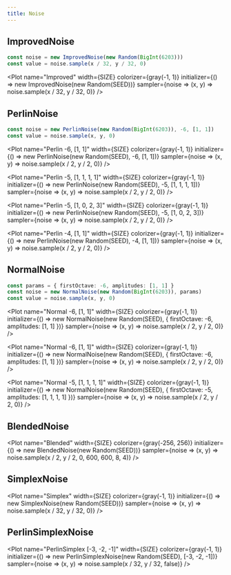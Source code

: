 ```yaml
---
title: Noise
---
```



## ImprovedNoise

```ts
const noise = new ImprovedNoise(new Random(BigInt(6203)))
const value = noise.sample(x / 32, y / 32, 0)
```

<Plot name="Improved" width={SIZE} colorizer={gray(-1, 1)}
	initializer={() => new ImprovedNoise(new Random(SEED))}
	sampler={noise => (x, y) => noise.sample(x / 32, y / 32, 0)}
/>

## PerlinNoise

```ts
const noise = new PerlinNoise(new Random(BigInt(6203)), -6, [1, 1])
const value = noise.sample(x, y, 0)
```

<Plot name="Perlin -6, [1, 1]" width={SIZE} colorizer={gray(-1, 1)}
	initializer={() => new PerlinNoise(new Random(SEED), -6, [1, 1])}
	sampler={noise => (x, y) => noise.sample(x / 2, y / 2, 0)}
/>

<Plot name="Perlin -5, [1, 1, 1, 1]" width={SIZE} colorizer={gray(-1, 1)}
	initializer={() => new PerlinNoise(new Random(SEED), -5, [1, 1, 1, 1])}
	sampler={noise => (x, y) => noise.sample(x / 2, y / 2, 0)}
/>

<Plot name="Perlin -5, [1, 0, 2, 3]" width={SIZE} colorizer={gray(-1, 1)}
	initializer={() => new PerlinNoise(new Random(SEED), -5, [1, 0, 2, 3])}
	sampler={noise => (x, y) => noise.sample(x / 2, y / 2, 0)}
/>

<Plot name="Perlin -4, [1, 1]" width={SIZE} colorizer={gray(-1, 1)}
	initializer={() => new PerlinNoise(new Random(SEED), -4, [1, 1])}
	sampler={noise => (x, y) => noise.sample(x / 2, y / 2, 0)}
/>

## NormalNoise

```ts
const params = { firstOctave: -6, amplitudes: [1, 1] }
const noise = new NormalNoise(new Random(BigInt(6203)), params)
const value = noise.sample(x, y, 0)
```

<Plot name="Normal -6, [1, 1]" width={SIZE} colorizer={gray(-1, 1)}
	initializer={() => new NormalNoise(new Random(SEED), { firstOctave: -6, amplitudes: [1, 1] })}
	sampler={noise => (x, y) => noise.sample(x / 2, y / 2, 0)}
/>

<Plot name="Normal -6, [1, 1]" width={SIZE} colorizer={gray(-1, 1)}
	initializer={() => new NormalNoise(new Random(SEED), { firstOctave: -6, amplitudes: [1, 1] })}
	sampler={noise => (x, y) => noise.sample(x / 2, y / 2, 0)}
/>

<Plot name="Normal -5, [1, 1, 1, 1]" width={SIZE} colorizer={gray(-1, 1)}
	initializer={() => new NormalNoise(new Random(SEED), { firstOctave: -5, amplitudes: [1, 1, 1, 1] })}
	sampler={noise => (x, y) => noise.sample(x / 2, y / 2, 0)}
/>

## BlendedNoise

<Plot name="Blended" width={SIZE} colorizer={gray(-256, 256)}
	initializer={() => new BlendedNoise(new Random(SEED))}
	sampler={noise => (x, y) => noise.sample(x / 2, y / 2, 0, 600, 600, 8, 4)}
/>

## SimplexNoise

<Plot name="Simplex" width={SIZE} colorizer={gray(-1, 1)}
	initializer={() => new SimplexNoise(new Random(SEED))}
	sampler={noise => (x, y) => noise.sample(x / 32, y / 32, 0)}
/>

## PerlinSimplexNoise

<Plot name="PerlinSimplex [-3, -2, -1]" width={SIZE} colorizer={gray(-1, 1)}
	initializer={() => new PerlinSimplexNoise(new Random(SEED), [-3, -2, -1])}
	sampler={noise => (x, y) => noise.sample(x / 32, y / 32, false)}
/>
